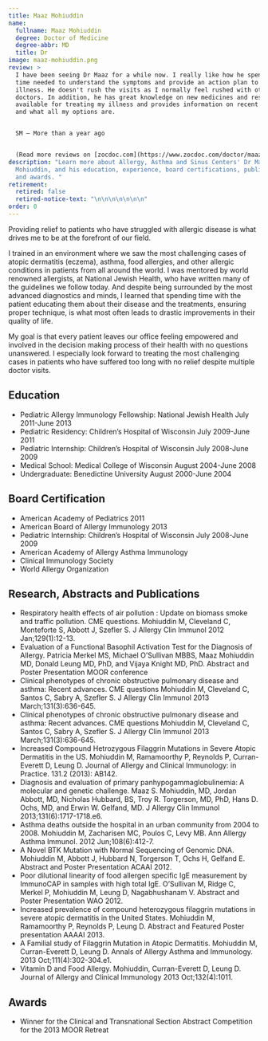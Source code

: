 ```yaml
---
title: Maaz Mohiuddin
name:
  fullname: Maaz Mohiuddin
  degree: Doctor of Medicine
  degree-abbr: MD
  title: Dr
image: maaz-mohiuddin.png
review: >
  I have been seeing Dr Maaz for a while now. I really like how he spends the
  time needed to understand the symptoms and provide an action plan to treat the
  illness. He doesn't rush the visits as I normally feel rushed with other
  doctors. In addition, he has great knowledge on new medicines and resources
  available for treating my illness and provides information on recent studies
  and what all my options are.


  SM — More than a year ago


  (Read more reviews on [zocdoc.com](https://www.zocdoc.com/doctor/maaz-mohiuddin-md-196924#reviews))
description: "Learn more about Allergy, Asthma and Sinus Centers' Dr Maaz
  Mohiuddin, and his education, experience, board certifications, publications,
  and awards. "
retirement:
  retired: false
  retired-notice-text: "\n\n\n\n\n\n\n"
order: 0
---
```

Providing relief to patients who have struggled with allergic disease is what drives me to be at the forefront of our field.

I trained in an environment where we saw the most challenging cases of atopic dermatitis (eczema), asthma, food allergies, and other allergic conditions in patients from all around the world. I was mentored by world renowned allergists, at National Jewish Health, who have written many of the guidelines we follow today. And despite being surrounded by the most advanced diagnostics and minds, I learned that spending time with the patient educating them about their disease and the treatments, ensuring proper technique, is what most often leads to drastic improvements in their quality of life.

My goal is that every patient leaves our office feeling empowered and involved in the decision making process of their health with no questions unanswered. I especially look forward to treating the most challenging cases in patients who have suffered too long with no relief despite multiple doctor visits.

## Education

* Pediatric Allergy Immunology Fellowship: National Jewish Health July 2011-June 2013
* Pediatric Residency: Children’s Hospital of Wisconsin July 2009-June 2011
* Pediatric Internship: Children’s Hospital of Wisconsin July 2008-June 2009
* Medical School: Medical College of Wisconsin August 2004-June 2008
* Undergraduate: Benedictine University August 2000-June 2004

## Board Certification

* American Academy of Pediatrics 2011
* American Board of Allergy Immunology 2013
* Pediatric Internship: Children’s Hospital of Wisconsin July 2008-June 2009
* American Academy of Allergy Asthma Immunology
* Clinical Immunology Society
* World Allergy Organization

## Research, Abstracts and Publications

* Respiratory health effects of air pollution : Update on biomass smoke and traffic pollution. CME questions. Mohiuddin M, Cleveland C, Monteforte S, Abbott J, Szefler S. J Allergy Clin Immunol 2012 Jan;129(1):12-13.
* Evaluation of a Functional Basophil Activation Test for the Diagnosis of Allergy. Patricia Merkel MS, Michael O’Sullivan MBBS, Maaz Mohiuddin MD, Donald Leung MD, PhD, and Vijaya Knight MD, PhD. Abstract and Poster Presentation MOOR conference
* Clinical phenotypes of chronic obstructive pulmonary disease and asthma: Recent advances. CME questions Mohiuddin M, Cleveland C, Santos C, Sabry A, Szefler S. J Allergy Clin Immunol 2013 March;131(3):636-645.
* Clinical phenotypes of chronic obstructive pulmonary disease and asthma: Recent advances. CME questions Mohiuddin M, Cleveland C, Santos C, Sabry A, Szefler S. J Allergy Clin Immunol 2013 March;131(3):636-645.
* Increased Compound Hetrozygous Filaggrin Mutations in Severe Atopic Dermatitis in the US. Mohiuddin M, Ramamoorthy P, Reynolds P, Curran-Everett D, Leung D. Journal of Allergy and Clinical Immunology: in Practice. 131.2 (2013): AB142.
* Diagnosis and evaluation of primary panhypogammaglobulinemia: A molecular and genetic challenge. Maaz S. Mohiuddin, MD, Jordan Abbott, MD, Nicholas Hubbard, BS, Troy R. Torgerson, MD, PhD, Hans D. Ochs, MD, and Erwin W. Gelfand, MD. J Allergy Clin Immunol 2013;131(6):1717-1718.e6.
* Asthma deaths outside the hospital in an urban community from 2004 to 2008. Mohiuddin M, Zacharisen MC, Poulos C, Levy MB. Ann Allergy Asthma Immunol. 2012 Jun;108(6):412-7.
* A Novel BTK Mutation with Normal Sequencing of Genomic DNA. Mohiuddin M, Abbott J, Hubbard N, Torgerson T, Ochs H, Gelfand E. Abstract and Poster Presentation ACAAI 2012.
* Poor dilutional linearity of food allergen specific IgE measurement by ImmunoCAP in samples with high total IgE. O’Sullivan M, Ridge C, Merkel P, Mohiuddin M, Leung D, Nagabhushanam V. Abstract and Poster Presentation WAO 2012.
* Increased prevalence of compound heterozygous filaggrin mutations in severe atopic dermatitis in the United States. Mohiuddin M, Ramamoorthy P, Reynolds P, Leung D. Abstract and Featured Poster presentation AAAAI 2013.
* A Familial study of Filaggrin Mutation in Atopic Dermatitis. Mohiuddin M, Curran-Everett D, Leung D. Annals of Allergy Asthma and Immunology. 2013 Oct;111(4):302-304.e1.
* Vitamin D and Food Allergy. Mohiuddin, Curran-Everett D, Leung D. Journal of Allergy and Clinical Immunology 2013 Oct;132(4):1011.

## Awards

* Winner for the Clinical and Transnational Section Abstract Competition for the 2013 MOOR Retreat

<ContactBanner />
